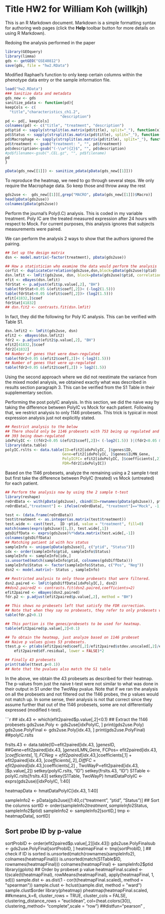Title HW2 for William Koh (willkjh)
========================================================

This is an R Markdown document. Markdown is a simple formatting syntax for authoring web pages (click the **Help** toolbar button for more details on using R Markdown).

Redoing the analysis performed in the paper 

```r
library(GEOquery)
library(limma)
gds <- getGEO("GSE40812")
save(gds, file = "hw2.RData")
```

Modified Raphael's function to only keep certain columns within the phenotype data entry or the sample information file.
```r
load("hw2.RData")
### Sanitize data and metadata
gds_new <- gds
sanitize_pdata <- function(pd){
keepCols <- c(
  "title","characteristics_ch1.2",
                         "description")
pd <- pd[, keepCols]
colnames(pd) <- c("title", "treatment", "description")
pd$ptid <- sapply(strsplit(as.matrix(pd$title), split="_"), function(x) x[2])
pd$Status <- sapply(strsplit(as.matrix(pd$title), split="_"), function(x) x[3])
pd$Macrophage <- sapply(strsplit(as.matrix(pd$title), split="_"), function(x) x[5])
pd$treatment <- gsub("treatment: ", "", pd$treatment)
pd$description<-gsub("(-\\w*){2}$", "", pd$description)
#pd$filename<-gsub(".CEL.gz", "", pd$filename)
pd
}

pData(gds_new[[1]]) <- sanitize_pdata(pData(gds_new[[1]]))
```

To reproduce the heatmap, we need to go through several steps. 
We only require the Macrophage data. So keep those and throw away the rest
```r

gds2use <-  gds_new[[1]][,grep("MACRO", pData(gds_new[[1]])$Macro)]
head(pData(gds2use))
colnames(pData(gds2use)) 
```

Perform the journal's Poly(I.C) analysis. This is coded in my variable treatment. Poly IC are the treated measured expression after 24 hours with respect to Mock. For current purposes, this analysis ignores that subjects measurements were paired. 

We can perform the analysis 2 ways to show that the authors ignored the pairing. 
```r
## Set up the design matrix
dsn <- model.matrix(~factor(treatment), pData(gds2use))

## How a statistician who examine the data would perform the analysis
corfit <- duplicateCorrelation(gds2use,dsn,block=pData(gds2use)$ptid)
dsn.lmfit <- lmFit(gds2use, dsn, block=pData(gds2use)$ptid, correlation = corfit$consensus.correlation)
efit <- eBayes(dsn.lmfit)
fdrStat <- p.adjust(efit$p.value[,2], "BH")
table(fdrStat<0.05 &(efit$coef[,2])< (-log2(1.5)))
table(fdrStat<0.05 &(efit$coef[,2])> (log2(1.5)))
efit[41832,]$coef
fdrStat[41832]
## dsn.fit2 <- contrasts.fit(dsn.lmfit)
```

In fact, they did the following for Poly IC analysis. This can be verified with Table S1.  
```r

dsn.lmfit2 <- lmFit(gds2use, dsn)
efit2 <- eBayes(dsn.lmfit2)
fdr2 <- p.adjust(efit2$p.value[,2], "BH")
efit2[41832,]$coef
fdr2[41832]
## Number of genes that were down-regulated
table(fdr2<0.05 &(efit2$coef[,2])< (-log2(1.5)))
## Number of genes that were up-regulated
table(fdr2<0.05 &(efit2$coef[,2]) > log2(1.5))

```
Using the second approach where we did not reestimate the variance from the mixed model analysis, we obtained exactly what was described in results section paragraph 3. This can be verified from the S1 Table in their supplementary section.

Performing the post polyIC analysis. In this section, we did the naive way by taking the difference between PolyIC vs Mock for each patient. Following that, we restrict analysis to only 1146 probesets. This trick is typical in most expression analysis just not explicitly stated.

```r

## Restrict analysis to the below
## There should only be 1146 probesets with 753 being up regulated and
## 393 being down-regulated
idxPolyIC <- ((fdr2<0.05 &(efit2$coef[,2])< (-log2(1.5)) )|(fdr2<0.05 &(efit2$coef[,2]) > log2(1.5)))
library(data.table)
polyIC.rslts <- data.table(ID=efit2[idxPolyIC, ]$genes$ID, 
                          Gene=efit2[idxPolyIC, ]$genes$ILMN_Gene, 
                          PolyICFC= efit2[idxPolyIC, ]$coefficients[,2], 
                          FDR=fdr2[idxPolyIC])
```
Based on the 1146 probesets, analyze the remaining using a 2 sample t-test but first take the difference between PolyIC (treated) vs Mock (untreated) for each patient.

```r
## Perform the analysis now by using the 2 sample t-test
library(reshape)
reOrdData <- with(pData(gds2use), cbind(ID=rownames(pData(gds2use)), ptid, treatment))
reOrdData[,"treatment"] <- ifelse(reOrdData[, "treatment"]=="Mock", -1, 1)

test <- (data.frame(reOrdData))
test$treatment <- as.integer(as.matrix(test$treatment))
test.wide <- cast(test,  ID ~ptid, value = "treatment", fill=0)
match(names(exprs(gds2use)[1,]), test.wide[,1])
gdsDiffData <- exprs(gds2use)%*%data.matrix(test.wide[,-1])
colnames(gdsDiffData)
## Matching patient id with hcv status
sampleInfo <- unique(pData(gds2use)[, c("ptid", "Status")])
idx <- order(sampleInfo$ptid, sampleInfo$Status)
sampleInfo <- sampleInfo[idx,]
is.unsorted(match(sampleInfo$ptid, colnames(gdsDiffData)))
sampleInfo$Status <- factor(sampleInfo$Status, c("Pos", "Neg"))
dsn2 <- model.matrix(~ Status , sampleInfo)

## Restricted analysis to only those probesets that were filtered. 
dsn2.paired <- lmFit(gdsDiffData[idxPolyIC,], dsn2)
##dsn2.paired2 <- contrasts.fit(dsn2.paired,coefficients=2)
efit2paired <- eBayes(dsn2.paired)
fdr.p2 <- p.adjust(efit2paired$p.value[,2], method = "BH")

## This shows no probesets left that satisfy the FDR correction. 
## Note that when they say no probesets, they refer to only probesets which they filtered.
table(fdr.p2<0.1)

## This portion is the genes/probesets to be used for heatmap.
table(efit2paired$p.value[,2]<0.1)

## To obtain the heatmap, just analyze based on 1146 probeset
## Naive p values gives 53 probesets.
ttest.p <- pt(abs(efit2paired$coef[,2]/efit2paired$stdev.unscaled[,2]/efit2paired$sigma), 
    efit2paired$df.residual, lower = FALSE)*2

## Finally 43 probesets
print(table(ttest.p<0.1))
## Note that the pvalues also match the S1 table

```
In the above, we obtain the 43 probesets as described for their heatmap. The p-values from just the naive t-test were not similar to what was done  in their output in S1 under the TwoWay pvalue. Note that if we ran the analysis on all the probesets and not filtered out the 1146 probes, the p values would not match up. In some sense, their analysis is not that correct since they assume further that out of the 1146 probesets, some are not differentially expressed (modified t-test).


```r
##
idx.43 <- which(efit2paired$p.value[,2]<0.1)
## Extract the 1146 probesets
gds2use.Poly <- gds2use[idxPolyIC, ]
print(gds2use.Poly)
gds2use.PolyFinal <- gds2use.Poly[idx.43, ]
print(gds2use.PolyFinal)
##polyIC.rslts

frslts.43 <- data.table(ID=efit2paired[idx.43, ]$genes$ID, 
                        ##Gene=efit2paired[idx.43, ]$genes$ILMN_Gene, 
                        FCPos= efit2paired[idx.43, ]$coefficients[,1], 
                        FCNeg= efit2paired[idx.43, ]$coefficients[,1] + efit2paired[idx.43, ]$coefficients[,2], 
                        DiffFC= efit2paired[idx.43, ]$coefficients[,2] , 
                        TwoWayP=efit2paired[idx.43, ]$p.value[,2])
setkey(polyIC.rslts, "ID")
setkey(frslts.43, "ID")
S1Table <- polyIC.rslts[frslts.43]
setkey(S1Table, TwoWayP)
hmatDataPolyIC <- exprs(gds2use)[idxPolyIC, 1:40]

heatmapData <- hmatDataPolyIC[idx.43, 1:40]

sampleInfo2 <- pData(gds2use)[1:40,c("treatment", "ptid", "Status")]
## Sort the columns 
sortID <- order(sampleInfo2$treatment, sampleInfo2$Status, sampleInfo2$ptid)
sampleInfo2 <- sampleInfo2[sortID,]
tmp <- heatmapData[, sortID]

## Sort probe ID by p-value
sortProbID <- order(efit2paired$p.value[,2][idx.43])
gds2use.PolyFinalsub <- gds2use.PolyFinal[sortProbID, ]
heatmapFinal <- tmp[sortProbID, ]
## check if ID is sorted
is.unsorted(match(rownames(sampleInfo2), colnames(heatmapFinal)))
is.unsorted(match(S1Table$ID, rownames(heatmapFinal)))
colnames(heatmapFinal) <- sampleInfo2$ptid
library(gplots)
## Order by probeset p value
heatmapFinal.scaled <- t(scale(t(heatmapFinal), rowMeans(heatmapFinal), apply(heatmapFinal, 1, sd)))
sample.dist <- as.dist(1 - cor(t(heatmapFinal.scaled), method = "spearman"))
sample.clust <- hclust(sample.dist, method = "ward")
sample.clust$order
library(pheatmap)
pheatmap(heatmapFinal.scaled, ##kmeans_k=6,
         cluster_rows = TRUE, cluster_cols = FALSE,
         clustering_distance_rows = "euclidean", 
         col=(heat.colors(30)),
         clustering_method= "complete",scale = "row")
          ##distfun="pearson" ,

